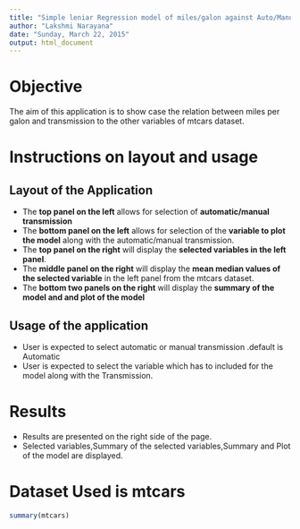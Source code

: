 ---
title: "Simple leniar Regression model of miles/galon against Auto/Manual transmission + a Variable selected from Mtcars Data"
author: "Lakshmi Narayana"
date: "Sunday, March 22, 2015"
output: html_document
---


# Objective

The aim of this application is to show case the relation between miles per galon and transmission to the other variables of mtcars dataset.

# Instructions on layout and usage

## Layout of the Application

- The **top panel on the left** allows for selection of **automatic/manual transmission** 
- The **bottom panel on the left** allows for selection of the **variable to plot the model** along with the automatic/manual transmission.
- The **top panel on the right** will display the **selected variables in the left panel**.
- The **middle panel on the right** will display the **mean median values of the selected variable** in the left panel from the mtcars dataset.
- The **bottom two panels on the right** will display the **summary of the model and and plot of the model** 

## Usage of the application

- User is expected to select automatic or manual transmission .default is Automatic
- User is expected to select the variable which has to included for the model along with the Transmission.

# Results

- Results are presented on the right side of the page.
- Selected variables,Summary of the selected variables,Summary and Plot of the model are displayed.

# Dataset Used is mtcars

```{r}
summary(mtcars)
```
